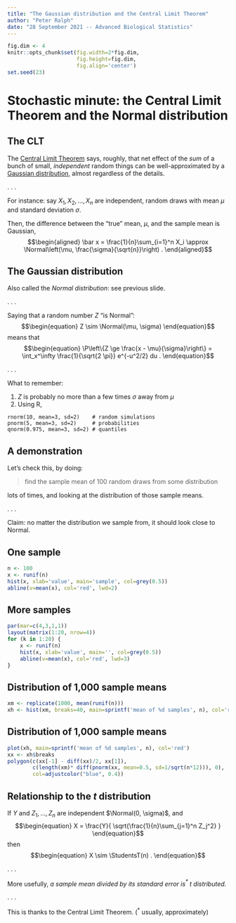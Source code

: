 ```yaml
---
title: "The Gaussian distribution and the Central Limit Theorem"
author: "Peter Ralph"
date: "28 September 2021 -- Advanced Biological Statistics"
---
```


```r
fig.dim <- 4
knitr::opts_chunk$set(fig.width=2*fig.dim,
                      fig.height=fig.dim,
                      fig.align='center')
set.seed(23)
```


# Stochastic minute: the Central Limit Theorem and the Normal distribution

## The CLT


The [Central Limit Theorem](https://en.wikipedia.org/wiki/Central_limit_theorem)
says, roughly, that net effect of the *sum* of a bunch of small, *independent* random things
can be well-approximated by a [Gaussian distribution](https://en.wikipedia.org/wiki/Normal_distribution),
almost regardless of the details.


. . .

For instance: say $X_1, X_2, \ldots, X_n$ are independent, random draws
with mean $\mu$ and standard deviation $\sigma$.

Then, the difference between the "true" mean, $\mu$, and the sample mean is Gaussian,
$$\begin{aligned}
    \bar x = \frac{1}{n}\sum_{i=1}^n X_i \approx \Normal\left(\mu, \frac{\sigma}{\sqrt{n}}\right) .
\end{aligned}$$


## The Gaussian distribution

Also called the *Normal distribution*: see previous slide.

. . .

Saying that a random number $Z$ "is Normal":
$$\begin{equation}
    Z \sim \Normal(\mu, \sigma)
\end{equation}$$
means that
$$\begin{equation}
    \P\left\{Z \ge \frac{x - \mu}{\sigma}\right\} = \int_x^\infty \frac{1}{\sqrt{2 \pi}} e^{-u^2/2} du .
\end{equation}$$

. . .

What to remember:

1. $Z$ is probably no more than a few times $\sigma$ away from $\mu$
2. Using R,
```
rnorm(10, mean=3, sd=2)    # random simulations
pnorm(5, mean=3, sd=2)     # probabilities
qnorm(0.975, mean=3, sd=2) # quantiles
```

## A demonstration

Let's check this, by doing:

> find the sample mean of 100 random draws from some distribution

lots of times, and looking at the distribution of those sample means.

. . .

Claim: no matter the distribution we sample from, it should look close to Normal.

## One sample

```r
n <- 100
x <- runif(n)
hist(x, xlab='value', main='sample', col=grey(0.5))
abline(v=mean(x), col='red', lwd=2)
```

## More samples

```r
par(mar=c(4,3,1,1))
layout(matrix(1:20, nrow=4))
for (k in 1:20) {
    x <- runif(n)
    hist(x, xlab='value', main='', col=grey(0.5))
    abline(v=mean(x), col='red', lwd=3)
}
```

## Distribution of 1,000 sample means

```r
xm <- replicate(1000, mean(runif(n)))
xh <- hist(xm, breaks=40, main=sprintf('mean of %d samples', n), col='red')
```

## Distribution of 1,000 sample means

```r
plot(xh, main=sprintf('mean of %d samples', n), col='red')
xx <- xh$breaks
polygon(c(xx[-1] - diff(xx)/2, xx[1]),
        c(length(xm)* diff(pnorm(xx, mean=0.5, sd=1/sqrt(n*12))), 0),
        col=adjustcolor("blue", 0.4))
```

## Relationship to the $t$ distribution

If $Y$ and $Z_1, \ldots, Z_n$ are independent $\Normal(0, \sigma)$, and
$$\begin{equation}
    X = \frac{Y}{ \sqrt{\frac{1}{n}\sum_{j=1}^n Z_j^2} }
\end{equation}$$
then
$$\begin{equation}
    X \sim \StudentsT(n) .
\end{equation}$$

. . .

More usefully,
*a sample mean divided by its standard error is$^*$ $t$ distributed.*

. . .

This is thanks to the Central Limit Theorem.
($^*$ usually, approximately)


